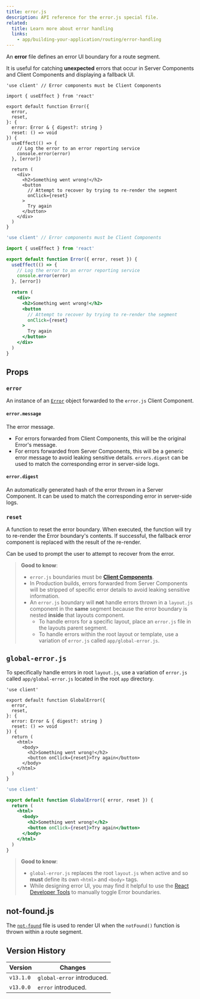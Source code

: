 ```yaml
---
title: error.js
description: API reference for the error.js special file.
related:
  title: Learn more about error handling
  links:
    - app/building-your-application/routing/error-handling
---
```


An **error** file defines an error UI boundary for a route segment.

It is useful for catching **unexpected** errors that occur in Server Components and Client Components and displaying a fallback UI.

```tsx filename="app/dashboard/error.tsx" switcher
'use client' // Error components must be Client Components

import { useEffect } from 'react'

export default function Error({
  error,
  reset,
}: {
  error: Error & { digest?: string }
  reset: () => void
}) {
  useEffect(() => {
    // Log the error to an error reporting service
    console.error(error)
  }, [error])

  return (
    <div>
      <h2>Something went wrong!</h2>
      <button
        // Attempt to recover by trying to re-render the segment
        onClick={reset}
      >
        Try again
      </button>
    </div>
  )
}
```

```jsx filename="app/dashboard/error.js" switcher
'use client' // Error components must be Client Components

import { useEffect } from 'react'

export default function Error({ error, reset }) {
  useEffect(() => {
    // Log the error to an error reporting service
    console.error(error)
  }, [error])

  return (
    <div>
      <h2>Something went wrong!</h2>
      <button
        // Attempt to recover by trying to re-render the segment
        onClick={reset}
      >
        Try again
      </button>
    </div>
  )
}
```

## Props

### `error`

An instance of an [`Error`](https://developer.mozilla.org/docs/Web/JavaScript/Reference/Global_Objects/Error) object forwarded to the `error.js` Client Component.

#### `error.message`

The error message.

- For errors forwarded from Client Components, this will be the original Error's message.
- For errors forwarded from Server Components, this will be a generic error message to avoid leaking sensitive details. `errors.digest` can be used to match the corresponding error in server-side logs.

#### `error.digest`

An automatically generated hash of the error thrown in a Server Component. It can be used to match the corresponding error in server-side logs.

### `reset`

A function to reset the error boundary. When executed, the function will try to re-render the Error boundary's contents. If successful, the fallback error component is replaced with the result of the re-render.

Can be used to prompt the user to attempt to recover from the error.

> **Good to know**:
>
> - `error.js` boundaries must be **[Client Components](/docs/app/building-your-application/rendering/client-components)**.
> - In Production builds, errors forwarded from Server Components will be stripped of specific error details to avoid leaking sensitive information.
> - An `error.js` boundary will **not** handle errors thrown in a `layout.js` component in the **same** segment because the error boundary is nested **inside** that layouts component.
>   - To handle errors for a specific layout, place an `error.js` file in the layouts parent segment.
>   - To handle errors within the root layout or template, use a variation of `error.js` called `app/global-error.js`.

## `global-error.js`

To specifically handle errors in root `layout.js`, use a variation of `error.js` called `app/global-error.js` located in the root `app` directory.

```tsx filename="app/global-error.tsx" switcher
'use client'

export default function GlobalError({
  error,
  reset,
}: {
  error: Error & { digest?: string }
  reset: () => void
}) {
  return (
    <html>
      <body>
        <h2>Something went wrong!</h2>
        <button onClick={reset}>Try again</button>
      </body>
    </html>
  )
}
```

```jsx filename="app/global-error.js" switcher
'use client'

export default function GlobalError({ error, reset }) {
  return (
    <html>
      <body>
        <h2>Something went wrong!</h2>
        <button onClick={reset}>Try again</button>
      </body>
    </html>
  )
}
```

> **Good to know**:
>
> - `global-error.js` replaces the root `layout.js` when active and so **must** define its own `<html>` and `<body>` tags.
> - While designing error UI, you may find it helpful to use the [React Developer Tools](https://react.dev/learn/react-developer-tools) to manually toggle Error boundaries.

## not-found.js

The [`not-found`](https://nextjs.org/docs/app/api-reference/file-conventions/not-found) file is used to render UI when the `notFound()` function is thrown within a route segment.

## Version History

| Version   | Changes                    |
| --------- | -------------------------- |
| `v13.1.0` | `global-error` introduced. |
| `v13.0.0` | `error` introduced.        |
